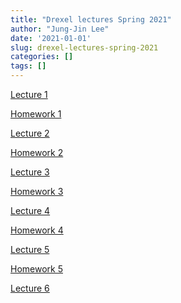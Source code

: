 ```yaml
---
title: "Drexel lectures Spring 2021"
author: "Jung-Jin Lee"
date: '2021-01-01'
slug: drexel-lectures-spring-2021
categories: []
tags: []
---
```


[Lecture 1](/Drexel_2021/Drexel_2021_Lecture_1.html)

[Homework 1](/Drexel_2021/HW1.pdf)

[Lecture 2](/Drexel_2021/Drexel_2021_Lecture_2.html)

[Homework 2](/Drexel_2021/HW2.pdf)

[Lecture 3](/Drexel_2021/Drexel_2021_Lecture_3.html)

[Homework 3](/Drexel_2021/HW3.pdf)

[Lecture 4](/Drexel_2021/Drexel_2021_Lecture_4.html)

[Homework 4](/Drexel_2021/HW4.pdf) 

[Lecture 5](/Drexel_2021/Drexel_2021_Lecture_5.html)

[Homework 5](/Drexel_2021/HW5.pdf)

[Lecture 6](/Drexel_2021/Drexel_2021_Lecture_6.html)